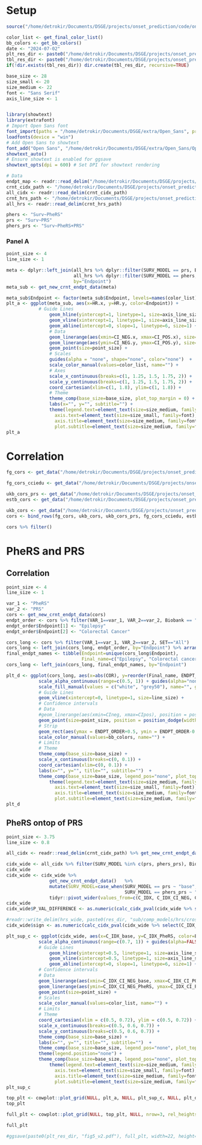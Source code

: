 # Setup
```r
source("/home/detrokir/Documents/DSGE/projects/onset_prediction/code/onset_prediction/analysis/scripts/utils.R")

color_list <- get_final_color_list()
bb_colors <- get_bb_colors()
date <- "2024-07-02"
plt_res_dir <- paste0("/home/detrokir/Documents/DSGE/projects/onset_prediction/code/onset_prediction/analysis/results/plots/", date, "/manuscript/")
tbl_res_dir <- paste0("/home/detrokir/Documents/DSGE/projects/onset_prediction/code/onset_prediction/analysis/results/tables/", date, "/")
if(!dir.exists(tbl_res_dir)) dir.create(tbl_res_dir, recursive=TRUE)

base_size <- 28
size_small <- 20
size_medium <- 22
font <- "Sans Serif"
axis_line_size <- 1


library(showtext)
library(extrafont)
# Import Open Sans font
font_import(paths = "/home/detrokir/Documents/DSGE/extra/Open_Sans", prompt = FALSE)
loadfonts(device = "win")
# Add Open Sans to showtext
font_add("Open Sans", "/home/detrokir/Documents/DSGE/extra/Open_Sans/OpenSans-Regular.ttf")
showtext_auto()
# Ensure showtext is enabled for ggsave
showtext_opts(dpi = 600) # Set DPI for showtext rendering

# Data
endpt_map <- readr::read_delim("/home/detrokir/Documents/DSGE/projects/onset_prediction/code/onset_prediction/analysis/results/tables/endpt_name_maps/endpoint_map.csv")
crnt_cidx_path <- "/home/detrokir/Documents/DSGE/projects/onset_prediction/code/onset_prediction/analysis/data/processed/2024-07-02/bbs/meta/2019-01-01_o8_w2_10_32_70_cidx.tsv"
all_cidx <- readr::read_delim(crnt_cidx_path)
crnt_hrs_path <- "/home/detrokir/Documents/DSGE/projects/onset_prediction/code/onset_prediction/analysis/data/processed/2024-07-02/bbs/meta/2019-01-01_o8_w2_10_32_70_coxph.tsv"
all_hrs <- readr::read_delim(crnt_hrs_path)
```


```r
phers <- "Surv~PheRS"
prs <- "Surv~PRS"
phers_prs <- "Surv~PheRS+PRS"
```

### Panel A

```r
point_size <- 4
line_size <- 1

meta <- dplyr::left_join(all_hrs %>% dplyr::filter(SURV_MODEL == prs, Biobank == "Meta-analysis", VAR == "PRS"), 
                         all_hrs %>% dplyr::filter(SURV_MODEL == phers, Biobank == "Meta-analysis", VAR == "PheRS"),
                         by="Endpoint")
meta_sub <- get_new_crnt_endpt_data(meta)

meta_sub$Endpoint <- factor(meta_sub$Endpoint, levels=names(color_list))
plt_a <- ggplot(meta_sub, aes(x=HR.x, y=HR.y, color=Endpoint)) +
            # Guide Lines
                geom_hline(yintercept=1, linetype=1, size=axis_line_size) +
                geom_vline(xintercept=1, linetype=1, size=axis_line_size) +
                geom_abline(intercept=0, slope=1, linetype=6, size=1) +
                # Data
                geom_linerange(aes(xmin=CI_NEG.x, xmax=CI_POS.x), size=line_size) +
                geom_linerange(aes(ymin=CI_NEG.y, ymax=CI_POS.y), size=line_size) +
                geom_point(size=point_size) +
                # Scales 
                guides(alpha = "none", shape="none", color="none")  +
                scale_color_manual(values=color_list, name="") +
                # Axes
                scale_x_continuous(breaks=c(1, 1.25, 1.5, 1.75, 2)) +
                scale_y_continuous(breaks=c(1, 1.25, 1.5, 1.75, 2)) +
                coord_cartesian(xlim=c(1, 1.8), ylim=c(1, 1.8)) +
                # Theme
                theme_comp(base_size=base_size, plot_top_margin = 0) +
                labs(x="", y="", subtitle="") +
                theme(legend.text=element_text(size=size_medium, family=font), 
                  axis.text=element_text(size=size_small, family=font),
                  axis.title=element_text(size=size_medium, family=font),
                  plot.subtitle=element_text(size=size_medium, family=font))
plt_a
```



# Correlation
```r
fg_cors <- get_data("/home/detrokir/Documents/DSGE/projects/onset_prediction/code/onset_prediction/analysis/data/orig/finngen/fg_down_2024-05-29/fg/PheRS_PRS/2019-01-01_o8_w2_e10_32_70_cors.tsv", "FinnGen")

fg_cors_cciedu <- get_data("/home/detrokir/Documents/DSGE/projects/onset_prediction/code/onset_prediction/analysis/data/orig/finngen/fg_down_2024-05-29/fg/EDU_CCI/2019-01-01_o8_w2_e10_32_70_cors.tsv", "FinnGen")

ukb_cors_prs <- get_data("/home/detrokir/Documents/DSGE/projects/onset_prediction/code/onset_prediction/analysis/data/orig/ukbb/ukbb_down_2024-07-02/prs/2019-01-01_o8_w2_e10_32_70_cors.tsv", "UKB")
estb_cors <- get_data("/home/detrokir/Documents/DSGE/projects/onset_prediction/code/onset_prediction/analysis/data/orig/estbb/estbb_down_2024-06-10/2019-01-01_o8_w2_e6_32_70_cors.tsv", "EstB")

ukb_cors <- get_data("/home/detrokir/Documents/DSGE/projects/onset_prediction/code/onset_prediction/analysis/data/orig/ukbb/ukbb_down_2024-07-02/2019-01-01_o8_w2_e10_32_70_cors.tsv", "UKB")
cors <- bind_rows(fg_cors, ukb_cors, ukb_cors_prs, fg_cors_cciedu, estb_cors) %>% filter(SET == "All") %>% distinct(ENDPOINT, VAR_1, VAR_2, Biobank, .keep_all = TRUE)

cors %>% filter()
```


# PheRS and PRS
## Correlation
```r

point_size <- 4
line_size <- 1

var_1 <- "PheRS"
var_2 <- "PRS"
cors <- get_new_crnt_endpt_data(cors)
endpt_order <- cors %>% filter(VAR_1==var_1, VAR_2==var_2, Biobank == "FinnGen") %>% arrange(COR) %>% mutate(ENDPT_ORDER=1:n(), STRIP=ifelse(ENDPT_ORDER %% 2 == 0, "even", "odd")) %>% select(Endpoint, ENDPT_ORDER, STRIP)
endpt_order$Endpoint[1] <- "Epilepsy"
endpt_order$Endpoint[2] <- "Colorectal Cancer"

cors_long <- cors %>% filter(VAR_1==var_1, VAR_2==var_2, SET=="All")
cors_long <- left_join(cors_long, endpt_order, by="Endpoint") %>% arrange(ENDPT_ORDER)
final_endpt_names <- tibble(Endpoint=unique(cors_long$Endpoint),
                            Final_name=c("Epilepsy", "Colorectal cancer", "Prostate cancer", "Breast cancer", "Lung cancer", "AF", "Gout", "CHD", "Hip OA", "Asthma", "T2D", "MDD", "Knee OA"))
cors_long <- left_join(cors_long, final_endpt_names, by="Endpoint")

plt_d <- ggplot(cors_long, aes(x=abs(COR), y=reorder(Final_name, ENDPT_ORDER), color=Biobank)) +
            scale_alpha_continuous(range=c(0.5, 1)) + guides(alpha="none") +
            scale_fill_manual(values = c("white", "grey50"), name="", guide="none") +
            # Guide Lines
            geom_vline(xintercept=0, linetype=1, size=line_size) +
            # Confidence intervals
            # Data
            #geom_linerange(aes(xmin=CIneg, xmax=CIpos), position = position_dodge(width=0.3), size=line_size+0.3*line_size) +
            geom_point(size=point_size, position = position_dodge(width=0.3)) +
            # Strip
            geom_rect(aes(ymax = ENDPT_ORDER+0.5, ymin = ENDPT_ORDER-0.5, xmin=-Inf, xmax=Inf, fill=STRIP), color=NA, alpha=0.1) +
            scale_color_manual(values=bb_colors, name="") +
            # Limits
            # Theme
            theme_comp(base_size=base_size) +
            scale_x_continuous(breaks=c(0, 0.1)) +
            coord_cartesian(xlim=c(0, 0.1)) +
            labs(x="", y="", title="", subtitle="")  +
            theme_comp(base_size=base_size, legend_pos="none", plot_top_margin=-10, legend_box_spacing=0) +
                theme(legend.text=element_text(size=size_medium, family=font), 
                  axis.text=element_text(size=size_small, family=font),
                  axis.title=element_text(size=size_medium, family=font),
                  plot.subtitle=element_text(size=size_medium, family=font))
plt_d
```

## PheRS ontop of PRS
```r
point_size <- 3.75
line_size <- 0.8

all_cidx <- readr::read_delim(crnt_cidx_path) %>% get_new_crnt_endpt_data()

cidx_wide <- all_cidx %>% filter(SURV_MODEL %in% c(prs, phers_prs), Biobank=="Meta-analysis") 
cidx_wide
cidx_wide <- cidx_wide %>% 
                get_new_crnt_endpt_data()   %>%
                mutate(SURV_MODEL=case_when(SURV_MODEL == prs ~ "base", 
                                            SURV_MODEL == phers_prs ~ "PheRS")) %>%
                tidyr::pivot_wider(values_from=c(C_IDX, C_IDX_CI_NEG, C_IDX_CI_POS, SE), names_from=SURV_MODEL, id_cols=c(Endpoint, Biobank))
cidx_wide
cidx_wide$P_VAL_DIFFERENCE <- as.numeric(calc_cidx_pval(cidx_wide %>% select(C_IDX_base, SE_base), cidx_wide %>% select(C_IDX_PheRS, SE_PheRS))$pvals)

#readr::write_delim(hrs_wide, paste0(res_dir, "sub/comp_models/hrs/cross/prs_vs_phers.tsv"), delim="\t")
cidx_wide$sign <- as.numeric(calc_cidx_pval(cidx_wide %>% select(C_IDX_base, SE_base), cidx_wide %>% select(C_IDX_PheRS, SE_PheRS))$sign)

plt_sup_c <- ggplot(cidx_wide, aes(x=C_IDX_base, y=C_IDX_PheRS, color=Endpoint)) +
            scale_alpha_continuous(range=c(0.7, 1)) + guides(alpha=FALSE) +
            # Guide Lines
                geom_hline(yintercept=0.5, linetype=1, size=axis_line_size) +
                geom_vline(xintercept=0.5, linetype=1, size=axis_line_size) +
                geom_abline(intercept=0, slope=1, linetype=6, size=1) +
            # Confidence intervals
            # Data
            geom_linerange(aes(xmin=C_IDX_CI_NEG_base, xmax=C_IDX_CI_POS_base), size=line_size+0.3*line_size) +
            geom_linerange(aes(ymin=C_IDX_CI_NEG_PheRS, ymax=C_IDX_CI_POS_PheRS), size=line_size+0.3*line_size) +
            geom_point(size=point_size) +
            # Scales
            scale_color_manual(values=color_list, name="") +
            # Limits
            # Theme
            coord_cartesian(xlim = c(0.5, 0.72), ylim = c(0.5, 0.72)) +
            scale_x_continuous(breaks=c(0.5, 0.6, 0.7)) +
            scale_y_continuous(breaks=c(0.5, 0.6, 0.7)) +
            theme_comp(base_size=base_size) +
            labs(x="", y="", title="", subtitle="")  +
            theme_comp(base_size=base_size, legend_pos="none", plot_top_margin=-10, legend_box_spacing=0) +
            theme(legend.position="none") +
            theme_comp(base_size=base_size, legend_pos="none", plot_top_margin=-10, legend_box_spacing=0) +
                theme(legend.text=element_text(size=size_medium, family=font), 
                  axis.text=element_text(size=size_small, family=font),
                  axis.title=element_text(size=size_medium, family=font),
                  plot.subtitle=element_text(size=size_medium, family=font))
plt_sup_c
```



```r
top_plt <- cowplot::plot_grid(NULL, plt_a, NULL, plt_sup_c, NULL, plt_d , nrow=1, align="h", rel_widths=c(0.025, 0.3, 0.025, 0.3, -0.025, 0.375))
top_plt

full_plt <- cowplot::plot_grid(NULL, top_plt, NULL, nrow=3, rel_heights=c(0.05, 0.75, 0.25))

full_plt

#ggsave(paste0(plt_res_dir, "fig5_v2.pdf"), full_plt, width=22, height=10, dpi=600, unit="in", bg="white")
```
